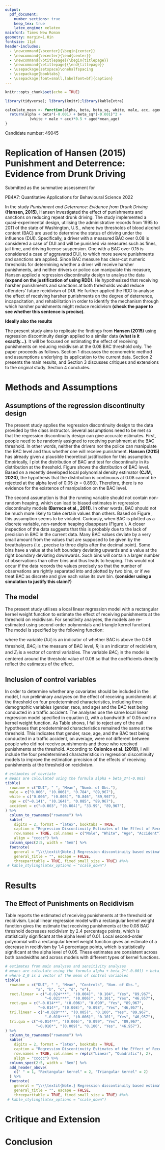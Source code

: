 ```yaml
---
output:
  pdf_document:
    number_sections: true
    keep_tex: true
    latex_engine: xelatex
mainfont: Times New Roman
geometry: margin=1.0in
fontsize: 11pt
header-includes:
  - \newcommand{\bcenter}{\begin{center}}
  - \newcommand{\ecenter}{\end{center}}
  - \newcommand{\btitlepage}{\begin{titlepage}}
  - \newcommand{\etitlepage}{\end{titlepage}}
  - \usepackage{setspace}\onehalfspacing
  - \usepackage{booktabs}
  - \usepackage[font=small,labelfont=bf]{caption}
---
```


```r
knitr::opts_chunk$set(echo = TRUE)

library(tidyverse); library(knitr);library(kableExtra)

calculate_mean <- function(alpha, beta, beta_sq, white, male, acc, aged, mean_age){
  return(alpha + beta*(-0.001) + beta_sq*(-0.001)^2 + 
           (white + male + acc)*0.5 + aged*mean_age)
}
```

\btitlepage

\bcenter

\vspace*{30mm}

Candidate number: 49045

\vspace*{5mm}

# Replication of Hansen (2015) Punishment and Deterrence: Evidence from Drunk Driving {-}

\vspace*{30mm}

Submitted as the summative assessment for \

PB4A7: Quantitative Applications for Behavioural Science 2022

\ecenter

\etitlepage

\newpage

In the study *Punishment and Deterrence: Evidence from Drunk Driving* **(Hansen, 2015)**, Hansen investigated the effect of punishments and sanctions on reducing repeat drunk driving. The study implemented a quasi-experimental design, utilising the administrative records from 1995 to 2011 of the state of Washington, U.S., where two thresholds of blood alcohol content (BAC) are used to determine the status of driving under the influence (DUI). Specifically, a driver with a measured BAC over 0.08 is considered a case of DUI and will be punished via measures such as fines, jail time, and driving license suspension. One with a BAC over 0.15 is considered a case of aggravated DUI, to which more severe punishments and sanctions are applied. Since BAC measure has clear-cut numeric thresholds for determining whether a driver will receive harsher punishments, and neither drivers or police can manipulate this measure, Hansen applied a regression discontinuity design to analyse the data **(expand on the justification of using RDD)**. He hypothesized that receiving harsher punishments and sanctions at both thresholds would reduce offenders' future recidivism of DUI. He further applied the RDD to analyse the effect of receiving harsher punishments on the degree of deterrence, incapacitation, and rehabilitation in order to identify the mechanism through which harsher punishments might reduce recidivism **(check the paper to see whether this sentence is precise)**.

**Ideally also the results**

The present study aims to replicate the findings from **Hansen (2015)** using regression discontinuity design applied to a similar data **(what is it exactly...)**. It will be focused on estimating the effect of receiving punishments on reducing recidivism at the 0.08 BAC threshold only. The paper proceeds as follows. Section 1 discusses the econometric method and assumptions underlying its application to the current data. Section 2 presents the main results, and Section 3 discusses critiques and extensions to the original study. Section 4 concludes.

# Methods and Assumptions

## Assumptions of the regression discontinuity design

The present study applies the regression discontinuity design to the data provided by the class instructor. Several assumptions need to be met so that the regression discontinuity design can give accurate estimates. First, people need to be randomly assigned to receiving punishment at the BAC threshold. In other words, neither the drivers nor the police can manipulate the BAC level and thus whether one will receive punishment. **Hansen (2015)** has already given a plausible theoretical justification for this assumption. Empirically, I plot the distribution of BAC and test for discontinuity in its distribution at the threshold. Figure \ref{fig:bac_hist_continuous} shows the distribution of BAC level. Based on a recently developed local polynomial density estimator **(CJM, 2020)**, the hypothesis that the distribution is continuous at 0.08 cannot be rejected at the alpha level of 0.05 (*p* = 0.890). Therefore, there is no evidence for the existence of manipulation on the BAC level.

\begin{figure}[h]
  \centering
  \includegraphics[width=0.9\columnwidth]{../figures/bac_histogram_continuous.pdf}
  \caption{\textbf{Histogram of blood alcohol content as a continuous variable.} The blood alcohol content is plotted as a continuous variable with a bin width of 0.001, the precision used on the breathalysers. The y-axis represents the frequency of observations in each bin. The vertical black lines represent the two thresholds at 0.08 and 0.15.}
  \label{fig:bac_hist_continuous}
\end{figure}

The second assumption is that the running variable should not contain non-random heaping, which can lead to biased estimates in regression discontinuity models **(Barreca et al., 2011)**. In other words, BAC should not be much more likely to take certain values than others. Based on Figure \ref{fig:bac_hist_continuous}, this assumption seems to be violated. Curiously, when BAC is plotted as a discrete variable, non-random heaping disappears (Figure \ref{fig:bac_hist_discrete}). A closer inspection of the data suggests that this is probably due to the lack of precision in BAC in the current data. Many BAC values deviate by a very small amount from the values that are supposed to be given by the breathalysers (i.e., precise to three digits after the decimal point). Some bins have a value at the left boundary deviating upwards and a value at the right boundary deviating downwards. Such bins will contain a larger number of observations than other bins and thus leads to heaping. This would not occur if the data records the values precisely so that the number of observations are rightly separated into and plotted by two bins, or if we treat BAC as discrete and give each value its own bin. **(consider using a simulation to justify this claim?)**

\begin{figure}[h]
  \centering
  \includegraphics[width=0.9\columnwidth]{../figures/bac_histogram_discrete.pdf}
  \caption{\textbf{Histogram of blood alcohol content as a discrete variable.} The blood alcohol content is plotted as a discrete variable with a bin width of 0.001, the precision used on the breathalysers. The y-axis represents the frequency of observations in each bin. The vertical black lines represent the two thresholds at 0.08 and 0.15.}
  \label{fig:bac_hist_discrete}
\end{figure}


## The model

The present study utilises a local linear regression model with a rectangular kernel weight function to estimate the effect of receiving punishments at the threshold on recidivism. For sensitivity analyses, the models are re-estimated using second-order polynomials and triangle kernel function). The model is specified by the following function:

\begin{equation}
  \label{eqn:model}
  R_i = \alpha + \beta_1 DUI_i + \beta_2 BAC_i + \beta_3 DUI_i \times BAC_i + \tau Z_i + \epsilon_i
\end{equation}

where the variable $DUI_i$ is an indicator of whether BAC is above the 0.08 threshold, $BAC_i$ is the measure of BAC level, $R_i$ is an indicator of recidivism, and $Z_i$ is a vector of control variables. The variable $BAC_i$ in the model is centered around the threshold value of 0.08 so that the coefficients directly reflect the estimates of the effect.

## Inclusion of control variables

In order to determine whether any covariates should be included in the model, I run preliminary analyses on the effect of receiving punishments at the threshold on four predetermined characteristics, including three demographic variables (gender, race, and age) and the BAC test being conducted in a traffic accident. The analyses use the same local linear regression model specified in equation (\ref{eqn:model}), with a bandwidth of 0.05 and no kernel weight function. As Table \ref{tab:covariate} shows, I fail to reject any of the null hypotheses that predetermined characteristics remained the same at the threshold. This indicates that gender, race, age, and the BAC test being conducted in a traffic accident, on average, were not different between people who did not receive punishments and those who received punishments at the threshold. According to **Calonico et al. (2019)**, I will include the four predetermined characteristics in regression discontinuity models to improve the estimation precision of the effects of receiving punishments at the threshold on recidivism.

```r
# estimates of covriate
# means are calculated using the formula alpha + beta_2*(-0.001)
tibble(
  rowname = c("DUI", " ", "Mean", "Numb. of Obs."),
  male = c("0.006", "(0.006)", "0.784", "89,967"),
  white = c("0.006", "(0.005)", "0.846", "89,967"),
  age = c("–0.141", "(0.164)", "0.085", "89,967"),
  accident = c("–0.003", "(0.004)", "33.99", "89,967"),
) %>%
  column_to_rownames("rowname") %>%
  kable(
    digits = 2, format = "latex", booktabs = TRUE,
    caption = "Regression Discontinuity Estimates of the Effect of Receiving Punishments at the Threshold on Predetermined Characteristics",
    row.names = TRUE, col.names = c("Male", "White", "Age", "Accident"),
    align = "ccccc") %>%
  column_spec(2:5, width = "5em") %>%
  footnote(
    general = "\\\\textit{Note.} Regression discontinuity based estimates of the effect of receiving punishments at the threshold on four predetermined characteristics. All models use a bandwidth of 0.05 and a universal kernel weight function. Counterfactual predictions of mean recidivism are calculated at the 0.079 BAC threshold. Heteroscedasticity-robust standard errors are in parentheses. $^{*}\\\\, p<0.1$, $^{**}\\\\, p<0.05$, $^{***}\\\\, p<0.01$.",
    general_title = "", escape = FALSE,
    threeparttable = TRUE, fixed_small_size = TRUE) #%>%
 # kable_styling(latex_options = "scale_down")
```

\begingroup
\renewcommand{\arraystretch}{1.3}

\begin{table}

\caption{Regression Discontinuity Estimates of the Effect of Receiving Punishments at the 0.08 BAC Threshold on Predetermined Characteristics}
\label{tab:covariate}
\centering
\begin{threeparttable}
\begin{tabular}[t]{l>{\centering\arraybackslash}p{5em}>{\centering\arraybackslash}p{5em}>{\centering\arraybackslash}p{5em}>{\centering\arraybackslash}p{5em}}
\toprule
  & Male & White & Age & Accident\\
\midrule
\textit{DUI} & 0.006 & 0.006 & –0.141 & –0.003\\
 & (0.006) & (0.005) & (0.164) & (0.004)\\
Mean & 0.784 & 0.846 & 0.085 & 33.99\\
Num. of Obs. & 89,967 & 89,967 & 89,967 & 89,967\\
\bottomrule
\end{tabular}
\begin{tablenotes}
\small
\item \textit{Note.} Regression discontinuity based estimates of the effect of receiving punishments at the 0.08 BAC threshold on four predetermined characteristics. All models use a bandwidth of 0.05 and a rectangular kernel weight function. Counterfactual predictions of mean recidivism is calculated at the 0.079 BAC threshold. Heteroscedasticity-robust standard errors are in parentheses. $^{*}\, p<0.1$, $^{**}\, p<0.05$, $^{***}\, p<0.01$.
\end{tablenotes}
\end{threeparttable}
\end{table}

\endgroup

# Results

## The Effect of Punishments on Recidivism

Table \ref{tab:main} reports the estimated of receiving punishments at the threshold on recidivism. Local linear regression model with a rectangular kernel weight function gives the estimate that receiving punishments at the 0.08 BAC threshold decreases recidivism by 2.4 percentage points, which is statistically significant at the alpha level of 0.01. Local second-order polynomial with a rectangular kernel weight function gives an estimate of a decrease in recidivism by 1.4 percentage points, which is statistically significant at the alpha level of 0.05. These estimates are consistent across both bandwidths and across models with different types of kernel functions.

```r
# estimates from main analyses and sensitivity analyses
# means are calculate using the formula alpha + beta_2*(-0.001) + beta_3*(-0.001)^2 + tau*Z_0
# where Z_0 is a vector of the mean of control variables
tibble(
  rowname = c("DUI", " ", "Mean", "Controls", "Num. of Obs.",
              "a", "b", "c", "d", "e"),
  rect.linear = c("–0.024***", "(0.004)", "0.104", "Yes", "89,967",
                  "–0.021***", "(0.006)", "0.101", "Yes", "46,957"),
  rect.qua = c("–0.014**", "(0.006)", "0.099", "Yes", "89,967",
               "–0.014*", "(0.008)", "0.098", "Yes", "46,957"),
  tri.linear = c("–0.020***", "(0.005)", "0.100", "Yes", "89,967",
                  "–0.018***", "(0.006)", "0.101", "Yes", "46,957"),
  tri.qua = c("–0.014**", "(0.006)", "0.099", "Yes", "89,967",
              "–0.016*", "(0.009)", "0.100", "Yes", "46,957"),
) %>%
  column_to_rownames("rowname") %>%
  kable(
    digits = 2, format = "latex", booktabs = TRUE,
    caption = "Regression Discontinuity Estimates of the Effect of Receiving Punishments at the 0.08 BAC Threshold on Recidivism",
    row.names = TRUE, col.names = rep(c("Linear", "Quadratic"), 2),
    align = "ccccc") %>%
  column_spec(2:5, width = "8em") %>%
  add_header_above(
    c(" " = 1, "Rectangular kernel" = 2, "Triangular kernel" = 2)
  ) %>% 
  footnote(
    general = "\\\\textit{Note.} Regression discontinuity based estimates of the effect of receiving punishments at the 0.08 BAC threshold on recidivism. The upper panel presents estimates based on a 0.05 bandwidth, and the lower panel presents estimates based on a 0.025 bandwith. The table includes results from both linear and quadratic models, with either a rectangular or a triangular kernel weight function. Controls include individuals' gender, race, age, and an indicator of whether the BAC test was conducted in a traffic accident. Counterfactual predictions of mean recidivism are calculated at the 0.079 BAC threshold and mean age of the respective populations, averaging over individuals' gender and race, as well as the BAC testing being conducted in an accident. Heteroscedasticity-robust standard errors are in parentheses. $^{*}\\\\, p<0.1$, $^{**}\\\\, p<0.05$, $^{***}\\\\, p<0.01$.",
    general_title = "", escape = FALSE,
    threeparttable = TRUE, fixed_small_size = TRUE) #%>%
 # kable_styling(latex_options = "scale_down")
```

\begingroup
\renewcommand{\arraystretch}{1.1}

\begin{table}

\caption{Regression Discontinuity Estimates of the Effect of Receiving Punishments at the 0.08 BAC Threshold on Recidivism}
\label{tab:main}
\centering
\begin{threeparttable}
\begin{tabular}[t]{l>{\centering\arraybackslash}p{8em}>{\centering\arraybackslash}p{8em}>{\centering\arraybackslash}p{8em}>{\centering\arraybackslash}p{8em}}
\toprule
\multicolumn{1}{c}{ } & \multicolumn{2}{c}{Rectangular kernel} & \multicolumn{2}{c}{Triangular kernel} \\
\cmidrule(l{3pt}r{3pt}){2-3} \cmidrule(l{3pt}r{3pt}){4-5}
  & Linear & Quadratic & Linear & Quadratic\\
\midrule
\multicolumn{5}{l}{\textit{DUI $\in$ [0.03, 0.13]}} \\
\textit{DUI} & –0.024*** & –0.014** & –0.020*** & –0.014**\\
 & (0.004) & (0.006) & (0.005) & (0.006)\\
Mean & 0.104 & 0.099 & 0.100 & 0.099\\
Controls & Yes & Yes & Yes & Yes\\
Num. of Obs. & 89,967 & 89,967 & 89,967 & 89,967\\
\addlinespace
\multicolumn{5}{l}{\textit{DUI $\in$ [0.055, 0.105]}} \\
\textit{DUI} & –0.021*** & –0.014* & –0.018*** & –0.016*\\
 & (0.006) & (0.008) & (0.006) & (0.009)\\
Mean & 0.101 & 0.098 & 0.101 & 0.100\\
Controls & Yes & Yes & Yes & Yes\\
Num. of Obs. & 46,957 & 46,957 & 46,957 & 46,957\\
\bottomrule
\end{tabular}
\begin{tablenotes}
\small
\item \textit{Note.} Regression discontinuity based estimates of the effect of receiving punishments at the 0.08 BAC threshold on recidivism. The upper panel presents estimates based on a 0.05 bandwidth, and the lower panel presents estimates based on a 0.025 bandwith. The table includes results from both linear and quadratic models, with either a rectangular or a triangular kernel weight function. Controls include individuals' gender, race, age, and an indicator of whether the BAC test was conducted in a traffic accident. Counterfactual predictions of mean recidivism are calculated at the 0.079 BAC threshold and mean age of the respective populations, averaging over individuals' gender and race, as well as the BAC testing being conducted in an accident. Heteroscedasticity-robust standard errors are in parentheses. $^{*}\, p<0.1$, $^{**}\, p<0.05$, $^{***}\, p<0.01$.
\end{tablenotes}
\end{threeparttable}
\end{table}

\endgroup


# Critique and Extension

# Conclusion
